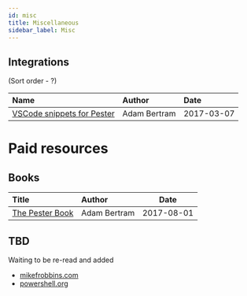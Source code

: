 ```yaml
---
id: misc
title: Miscellaneous
sidebar_label: Misc
---
```


## Integrations

(Sort order - ?)

| Name | Author | Date |
|:-----|:-------|:-----|
|[VSCode snippets for Pester](https://powershell.org/forums/topic/vscode-snippets-for-pester/)|Adam Bertram|2017-03-07|

# Paid resources

## Books

| Title | Author | Date |
|:------|:-------|------|
| [The Pester Book](http://www.leanpub.com/pesterbook) | Adam Bertram | 2017-08-01 |

## TBD

Waiting to be re-read and added

- [mikefrobbins.com](http://mikefrobbins.com/?s=pester)
- [powershell.org](https://powershell.org)
